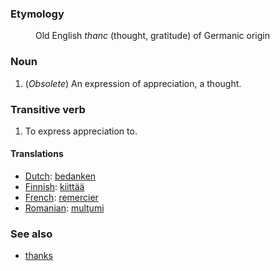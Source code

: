===Etymology===
:Old English ''thanc'' (thought, gratitude) of Germanic origin

===Noun===

# (''Obsolete'') An expression of appreciation, a thought.

===Transitive verb===

# To express appreciation to.

====Translations====
*[[Dutch]]: [[bedanken]]
*[[Finnish]]: [[kiittää]]
*[[French]]: [[remercier]]
*[[Romanian]]: [[mulţumi]]

===See also===
*[[thanks]]